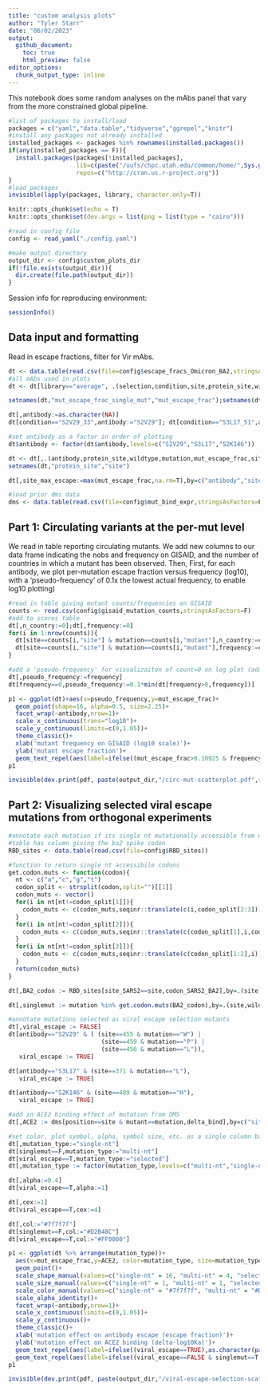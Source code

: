 ```yaml
---
title: "custom analysis plots"
author: "Tyler Starr"
date: "06/02/2023"
output:
  github_document:
    toc: true
    html_preview: false
editor_options: 
  chunk_output_type: inline
---
```


This notebook does some random analyses on the mAbs panel that vary from the more constrained global pipeline.

```r
#list of packages to install/load
packages = c("yaml","data.table","tidyverse","ggrepel","knitr")
#install any packages not already installed
installed_packages <- packages %in% rownames(installed.packages())
if(any(installed_packages == F)){
  install.packages(packages[!installed_packages],
                   lib=c(paste("/uufs/chpc.utah.edu/common/home/",Sys.getenv("USER"),"/RLibs/",Sys.getenv("R_VERSION"),sep="")),
                   repos=c("http://cran.us.r-project.org"))
}
#load packages
invisible(lapply(packages, library, character.only=T))

knitr::opts_chunk$set(echo = T)
knitr::opts_chunk$set(dev.args = list(png = list(type = "cairo")))

#read in config file
config <- read_yaml("./config.yaml")

#make output directory
output_dir <- config$custom_plots_dir
if(!file.exists(output_dir)){
  dir.create(file.path(output_dir))
}
```
Session info for reproducing environment:
```r
sessionInfo()
```

## Data input and formatting

Read in escape fractions, filter for Vir mAbs.

```r
dt <- data.table(read.csv(file=config$escape_fracs_Omicron_BA2,stringsAsFactors=F))
#all mAbs used in plots
dt <- dt[library=="average", .(selection,condition,site,protein_site,wildtype,mutation,mut_escape_frac_single_mut,site_total_escape_frac_single_mut)]

setnames(dt,"mut_escape_frac_single_mut","mut_escape_frac");setnames(dt,"site_total_escape_frac_single_mut","site_total_escape")

dt[,antibody:=as.character(NA)]
dt[condition=="S2V29_33",antibody:="S2V29"]; dt[condition=="S3L17_51",antibody:="S3L17"]; dt[condition=="S2K146_60",antibody:="S2K146"]  

#set antibody as a factor in order of plotting
dt$antibody <- factor(dt$antibody,levels=c("S2V29","S3L17","S2K146"))

dt <- dt[,.(antibody,protein_site,wildtype,mutation,mut_escape_frac,site_total_escape)]
setnames(dt,"protein_site","site")

dt[,site_max_escape:=max(mut_escape_frac,na.rm=T),by=c("antibody","site")]

#load prior dms data
dms <- data.table(read.csv(file=config$mut_bind_expr,stringsAsFactors=F));dms[,mutation:=NULL];dms <- dms[target=="Omicron_BA2"]

```

## Part 1: Circulating variants at the per-mut level


We read in table reporting circulating mutants. We add new columns to our data frame indicating the nobs and frequency on GISAID, and the number of countries in which a mutant has been observed. Then, First, for each antibody, we plot per-mutation escape fraction versus frequency (log10), with a 'pseudo-frequency' of 0.1x the lowest actual frequency, to enable log10 plotting)

```r
#read in table giving mutant counts/frequencies on GISAID
counts <- read.csv(config$gisaid_mutation_counts,stringsAsFactors=F)
#add to scores table
dt[,n_country:=0];dt[,frequency:=0]
for(i in 1:nrow(counts)){
  dt[site==counts[i,"site"] & mutation==counts[i,"mutant"],n_country:=counts[i,"n_countries"]]
  dt[site==counts[i,"site"] & mutation==counts[i,"mutant"],frequency:=counts[i,"frequency"]]
}

#add a 'pseudo-frequency' for visualizaiton of count=0 on log plot (add railroad tracks manually and indicate this is 0).
dt[,pseudo_frequency:=frequency]
dt[frequency==0,pseudo_frequency:=0.1*min(dt[frequency>0,frequency])]

p1 <- ggplot(dt)+aes(x=pseudo_frequency,y=mut_escape_frac)+
  geom_point(shape=16, alpha=0.5, size=2.25)+
  facet_wrap(~antibody,nrow=1)+
  scale_x_continuous(trans="log10")+
  scale_y_continuous(limits=c(0,1.05))+
  theme_classic()+
  xlab('mutant frequency on GISAID (log10 scale)')+
  ylab('mutant escape fraction')+
  geom_text_repel(aes(label=ifelse((mut_escape_frac>0.10925 & frequency>1e-6),as.character(paste(wildtype,site,mutation,sep="")),'')),size=3,color="gray40")
p1

invisible(dev.print(pdf, paste(output_dir,"/circ-mut-scatterplot.pdf",sep="")))

```

## Part 2: Visualizing selected viral escape mutations from orthogonal experiments

```r
#annotate each mutation if its single nt mutationally accessible from wt BA2
#table has column giving the ba2 spike codon
RBD_sites <- data.table(read.csv(file=config$RBD_sites))

#function to return single nt accessibile codons
get.codon.muts <- function(codon){
  nt <- c("a","c","g","t")
  codon_split <- strsplit(codon,split="")[[1]]
  codon_muts <- vector()
  for(i in nt[nt!=codon_split[1]]){
    codon_muts <- c(codon_muts,seqinr::translate(c(i,codon_split[2:3])))
  }
  for(i in nt[nt!=codon_split[2]]){
    codon_muts <- c(codon_muts,seqinr::translate(c(codon_split[1],i,codon_split[3])))
  }
  for(i in nt[nt!=codon_split[3]]){
    codon_muts <- c(codon_muts,seqinr::translate(c(codon_split[1:2],i)))
  }
  return(codon_muts)
}

dt[,BA2_codon := RBD_sites[site_SARS2==site,codon_SARS2_BA2],by=.(site)]

dt[,singlemut := mutation %in% get.codon.muts(BA2_codon),by=.(site,wildtype,mutation)]

#annotate mutations selected as viral escape selection mutants
dt[,viral_escape := FALSE]
dt[antibody=="S2V29" & ( (site==455 & mutation=="W") | 
                          (site==459 & mutation=="P") | 
                          (site==456 & mutation=="L")),
   viral_escape := TRUE]

dt[antibody=="S3L17" & (site==371 & mutation=="L"),
   viral_escape := TRUE]

dt[antibody=="S2K146" & (site==489 & mutation=="H"),
   viral_escape := TRUE]

#add in ACE2 binding effect of mutation from DMS
dt[,ACE2 := dms[position==site & mutant==mutation,delta_bind],by=c("site","mutation")]

#set color, plot symbol, alpha, symbol size, etc. as a single column based on selection parameters above?
dt[,mutation_type:="single-nt"]
dt[singlemut==F,mutation_type:="multi-nt"]
dt[viral_escape==T,mutation_type:="selected"]
dt[,mutation_type := factor(mutation_type,levels=c("multi-nt","single-nt","selected"))]

dt[,alpha:=0.4]
dt[viral_escape==T,alpha:=1]

dt[,cex:=1]
dt[viral_escape==T,cex:=4]

dt[,col:="#7f7f7f"]
dt[singlemut==F,col:="#D2B48C"]
dt[viral_escape==T,col:="#FF0000"]

p1 <- ggplot(dt %>% arrange(mutation_type))+
  aes(x=mut_escape_frac,y=ACE2, color=mutation_type, size=mutation_type, shape=mutation_type, alpha=alpha)+
  geom_point()+
  scale_shape_manual(values=c("single-nt" = 16, "multi-nt" = 4, "selected" = 18))+
  scale_size_manual(values=c("single-nt" = 1, "multi-nt" = 1, "selected" = 4))+
  scale_color_manual(values=c("single-nt" = "#7f7f7f", "multi-nt" = "#D2B48C", "selected" = "#FF0000"))+
  scale_alpha_identity()+
  facet_wrap(~antibody,nrow=1)+
  scale_x_continuous(limits=c(0,1.05))+
  scale_y_continuous()+
  theme_classic()+
  xlab('mutation effect on antibody escape (escape fraction)')+
  ylab('mutation effect on ACE2 binding (delta-log10Ka)')+
  geom_text_repel(aes(label=ifelse((viral_escape==TRUE),as.character(paste(wildtype,site,mutation,sep="")),'')),size=2,color="red",max.overlaps=5000)+
  geom_text_repel(aes(label=ifelse((viral_escape==FALSE & singlemut==T & mut_escape_frac > 0.5 & ACE2 > -1),as.character(paste(wildtype,site,mutation,sep="")),'')),size=2,color="gray20",max.overlaps=1000)
p1

invisible(dev.print(pdf, paste(output_dir,"/viral-escape-selection-scatterplot.pdf",sep="")))

```
